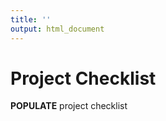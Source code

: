 ```yaml
---
title: ''
output: html_document
---
```


# Project Checklist{#checklist}

**POPULATE** project checklist